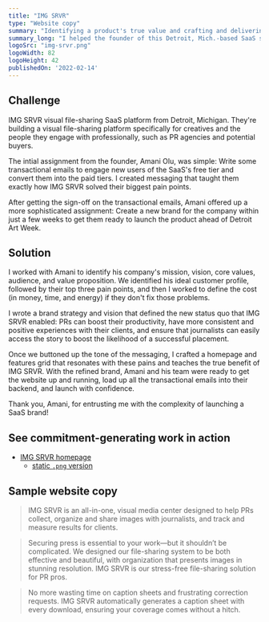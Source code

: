 ```yaml
---
title: "IMG SRVR"
type: "Website copy"
summary: "Identifying a product's true value and crafting and delivering copy that inspires sign-ups from high-value prospects."
summary_long: "I helped the founder of this Detroit, Mich.-based SaaS startup identify the real value of his product, then crafted copywriting that resonates with the pains of the target audience—PR professionals who want to create impeccable experiences for the journalists they're pitching—to inspire sign-ups from high-value prospects."
logoSrc: "img-srvr.png"
logoWidth: 82
logoHeight: 42
publishedOn: '2022-02-14'
---
```


## Challenge

IMG SRVR visual file-sharing SaaS platform from Detroit, Michigan. They're building a visual file-sharing platform
specifically for creatives and the people they engage with professionally, such as PR agencies and potential buyers.

The intial assignment from the founder, Amani Olu, was simple: Write some transactional emails to engage new users of
the SaaS's free tier and convert them into the paid tiers. I created messaging that taught them exactly how IMG SRVR
solved their biggest pain points.

After getting the sign-off on the transactional emails, Amani offered up a more sophisticated assignment: Create a new
brand for the company within just a few weeks to get them ready to launch the product ahead of Detroit Art Week.

## Solution

I worked with Amani to identify his company's mission, vision, core values, audience, and value proposition. We
identified his ideal customer profile, followed by their top three pain points, and then I worked to define the cost (in
money, time, and energy) if they don't fix those problems.

I wrote a brand strategy and vision that defined the new status quo that IMG SRVR enabled: PRs can boost their
productivity, have more consistent and positive experiences with their clients, and ensure that journalists can easily
access the story to boost the likelihood of a successful placement.

Once we buttoned up the tone of the messaging, I crafted a homepage and features grid that resonates with these pains
and teaches the true benefit of IMG SRVR. With the refined brand, Amani and his team were ready to get the website up
and running, load up all the transactional emails into their backend, and launch with confidence.

Thank you, Amani, for entrusting me with the complexity of launching a SaaS brand!

## See commitment-generating work in action

- [IMG SRVR homepage](https://imgsrvr.net/)
  - [static `.png` version](/static/portfolio/img-srvr_homepage-full.png)

## Sample website copy

> IMG SRVR is an all-in-one, visual media center designed to help PRs collect, organize and share images with
> journalists, and track and measure results for clients.

> Securing press is essential to your work—but it shouldn’t be complicated. We designed our file-sharing system to be
> both effective and beautiful, with organization that presents images in stunning resolution. IMG SRVR is our
> stress-free file-sharing solution for PR pros.

> No more wasting time on caption sheets and frustrating correction requests. IMG SRVR automatically generates a caption
> sheet with every download, ensuring your coverage comes without a hitch.